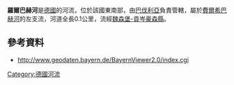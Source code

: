 {{Coord|49.072474|N|11.036367|E|display=title}}

'''羅爾巴赫河'''是[[德國|德國]]的河流，位於該國東南部，由[[巴伐利亞|巴伐利亞]]負責管轄，屬於[[費爾希巴赫河|費爾希巴赫河]]的左支流，河道全長0.1公里，流經[[魏森堡-貢岑豪森縣|魏森堡-貢岑豪森縣]]。

==參考資料==
* http://www.geodaten.bayern.de/BayernViewer2.0/index.cgi {{Wayback|url=http://www.geodaten.bayern.de/BayernViewer2.0/index.cgi |date=20150408012329 }}

{{Germany-geo-stub}}
[[Category:德國河流|Category:德國河流]]